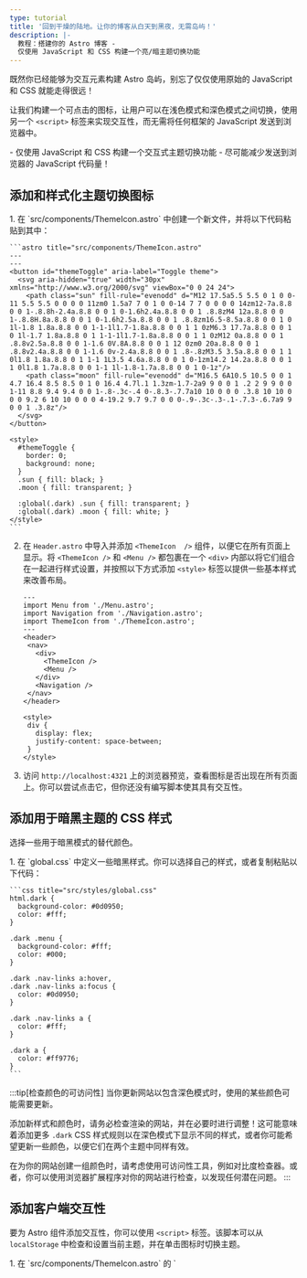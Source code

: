 ```yaml
---
type: tutorial
title: '回到干燥的陆地。让你的博客从白天到黑夜，无需岛屿！'
description: |-
  教程：搭建你的 Astro 博客 -
  仅使用 JavaScript 和 CSS 构建一个亮/暗主题切换功能
---
```


既然你已经能够为交互元素构建 Astro 岛屿，别忘了仅仅使用原始的 JavaScript 和 CSS 就能走得很远！

让我们构建一个可点击的图标，让用户可以在浅色模式和深色模式之间切换，使用另一个 `<script>` 标签来实现交互性，而无需将任何框架的 JavaScript 发送到浏览器中。

<PreCheck>
  - 仅使用 JavaScript 和 CSS 构建一个交互式主题切换功能
  - 尽可能减少发送到浏览器的 JavaScript 代码量！
</PreCheck>

## 添加和样式化主题切换图标

<Steps>
1. 在 `src/components/ThemeIcon.astro` 中创建一个新文件，并将以下代码粘贴到其中：

    ```astro title="src/components/ThemeIcon.astro"
    ---
    ---
    <button id="themeToggle" aria-label="Toggle theme">
      <svg aria-hidden="true" width="30px" xmlns="http://www.w3.org/2000/svg" viewBox="0 0 24 24">
        <path class="sun" fill-rule="evenodd" d="M12 17.5a5.5 5.5 0 1 0 0-11 5.5 5.5 0 0 0 0 11zm0 1.5a7 7 0 1 0 0-14 7 7 0 0 0 0 14zm12-7a.8.8 0 0 1-.8.8h-2.4a.8.8 0 0 1 0-1.6h2.4a.8.8 0 0 1 .8.8zM4 12a.8.8 0 0 1-.8.8H.8a.8.8 0 0 1 0-1.6h2.5a.8.8 0 0 1 .8.8zm16.5-8.5a.8.8 0 0 1 0 1l-1.8 1.8a.8.8 0 0 1-1-1l1.7-1.8a.8.8 0 0 1 1 0zM6.3 17.7a.8.8 0 0 1 0 1l-1.7 1.8a.8.8 0 1 1-1-1l1.7-1.8a.8.8 0 0 1 1 0zM12 0a.8.8 0 0 1 .8.8v2.5a.8.8 0 0 1-1.6 0V.8A.8.8 0 0 1 12 0zm0 20a.8.8 0 0 1 .8.8v2.4a.8.8 0 0 1-1.6 0v-2.4a.8.8 0 0 1 .8-.8zM3.5 3.5a.8.8 0 0 1 1 0l1.8 1.8a.8.8 0 1 1-1 1L3.5 4.6a.8.8 0 0 1 0-1zm14.2 14.2a.8.8 0 0 1 1 0l1.8 1.7a.8.8 0 0 1-1 1l-1.8-1.7a.8.8 0 0 1 0-1z"/>
        <path class="moon" fill-rule="evenodd" d="M16.5 6A10.5 10.5 0 0 1 4.7 16.4 8.5 8.5 0 1 0 16.4 4.7l.1 1.3zm-1.7-2a9 9 0 0 1 .2 2 9 9 0 0 1-11 8.8 9.4 9.4 0 0 1-.8-.3c-.4 0-.8.3-.7.7a10 10 0 0 0 .3.8 10 10 0 0 0 9.2 6 10 10 0 0 0 4-19.2 9.7 9.7 0 0 0-.9-.3c-.3-.1-.7.3-.6.7a9 9 0 0 1 .3.8z"/>
      </svg>
    </button>

    <style>
      #themeToggle {
        border: 0;
        background: none;
      }
      .sun { fill: black; }
      .moon { fill: transparent; }

      :global(.dark) .sun { fill: transparent; }
      :global(.dark) .moon { fill: white; }
    </style>
    ```

2. 在 `Header.astro` 中导入并添加 `<ThemeIcon  />` 组件，以便它在所有页面上显示。将 `<ThemeIcon />` 和 `<Menu />` 都包裹在一个 `<div>` 内部以将它们组合在一起进行样式设置，并按照以下方式添加 `<style>` 标签以提供一些基本样式来改善布局。

     ```astro title="src/components/Header.astro" ins={4,8-9,11,16-21}
    ---
    import Menu from './Menu.astro';
    import Navigation from './Navigation.astro';
    import ThemeIcon from './ThemeIcon.astro';
    ---
    <header>
      <nav>
        <div>
          <ThemeIcon />
          <Menu />
        </div>
        <Navigation />
      </nav>
    </header>
    
    <style>
      div {
        display: flex;
        justify-content: space-between;
      }
    </style>
    ```

3. 访问 `http://localhost:4321` 上的浏览器预览，查看图标是否出现在所有页面上。你可以尝试点击它，但你还没有编写脚本使其具有交互性。
</Steps>

## 添加用于暗黑主题的 CSS 样式

选择一些用于暗黑模式的替代颜色。

<Steps>
1. 在 `global.css` 中定义一些暗黑样式。你可以选择自己的样式，或者复制粘贴以下代码：

    ```css title="src/styles/global.css"
    html.dark {
      background-color: #0d0950;
      color: #fff;
    }

    .dark .menu {
      background-color: #fff;
      color: #000;
    }

    .dark .nav-links a:hover,
    .dark .nav-links a:focus {
      color: #0d0950;
    }

    .dark .nav-links a {
      color: #fff;
    }

    .dark a {
      color: #ff9776;
    }
    ```
</Steps>

:::tip[检查颜色的可访问性]
当你更新网站以包含深色模式时，使用的某些颜色可能需要更新。

添加新样式和颜色时，请务必检查渲染的网站，并在必要时进行调整！这可能意味着添加更多 `.dark` CSS 样式规则以在深色模式下显示不同的样式，或者你可能希望更新一些颜色，以便它们在两个主题中同样有效。

在为你的网站创建一组颜色时，请考虑使用可访问性工具，例如对比度检查器。或者，你可以使用浏览器扩展程序对你的网站进行检查，以发现任何潜在问题。
:::

## 添加客户端交互性

要为 Astro 组件添加交互性，你可以使用 `<script>` 标签。该脚本可以从 `localStorage` 中检查和设置当前主题，并在单击图标时切换主题。

<Steps>
1. 在 `src/components/ThemeIcon.astro` 的 `<style>` 标签后面添加以下 `<script>` 标签：

    ```astro title="src/components/ThemeIcon.astro" ins={9-38}
    <style>
      .sun { fill: black; }
      .moon { fill: transparent; }

      :global(.dark) .sun { fill: transparent; }
      :global(.dark) .moon { fill: white; }
    </style>

    <script is:inline>
      const theme = (() => {
        const localStorageTheme = localStorage?.getItem("theme") ?? '';
        if (['dark', 'light'].includes(localStorageTheme)) {
          return localStorageTheme;
        }
        if (window.matchMedia('(prefers-color-scheme: dark)').matches) {
          return 'dark';
        }
          return 'light';
      })();
          
      if (theme === 'light') {
        document.documentElement.classList.remove('dark');
      } else {
        document.documentElement.classList.add('dark');
      }

      window.localStorage.setItem('theme', theme);

      const handleToggleClick = () => {
        const element = document.documentElement;
        element.classList.toggle("dark");
        
        const isDark = element.classList.contains("dark");
        localStorage.setItem("theme", isDark ? "dark" : "light");
      }

      document.getElementById("themeToggle")?.addEventListener("click", handleToggleClick);
    </script>
    ```

2. 检查 `http://localhost:4321` 上的浏览器预览，并单击主题图标。验证是否可以在浅色和暗黑模式之间进行切换。
</Steps>

<Box icon="question-mark">

### 检验你的知识

选择下列每个陈述描述的是 Astro `<script>` 标签、UI 框架组件还是两者都是。

1. 它们允许你在网站上包含交互式 UI 元素。

    <MultipleChoice>
      <Option>
        Astro 的 `<script>` 标签
      </Option>
      <Option>
        UI 框架组件
      </Option>
      <Option isCorrect>
        两者皆是
      </Option>
    </MultipleChoice>

2. 除非你包含一个 client: 将它们的 JavaScript 发送到客户端并在浏览器中运行，否则它们会在你的网站上创建静态元素。

    <MultipleChoice>
      <Option>
        Astro 的 `<script>` 标签
      </Option>
      <Option isCorrect>
        UI 框架组件
      </Option>
      <Option>
        两者皆是
      </Option>
    </MultipleChoice>

3. 它们允许你在不需要使用该技术栈启动全新项目的情况下，「尝试」新的框架。

    <MultipleChoice>
      <Option>
        Astro 的 `<script>` 标签
      </Option>
      <Option isCorrect>
        UI 框架组件
      </Option>
      <Option>
        两者皆是
      </Option>
    </MultipleChoice>

4. 它们使你能够复用在其他框架中编写的代码，你通常可以将它们直接放入你的网站中。

    <MultipleChoice>
      <Option>
        Astro 的 `<script>` 标签
      </Option>
      <Option isCorrect>
        UI 框架组件
      </Option>
      <Option>
        两者皆是
      </Option>
    </MultipleChoice>

5. 它们能够让你在不需要了解或学习其他 JavaScript 框架的情况下，添加交互性。

    <MultipleChoice>
      <Option isCorrect>
        Astro 的 `<script>` 标签
      </Option>
      <Option>
        UI 框架组件
      </Option>
      <Option>
        两者皆是
      </Option>
    </MultipleChoice>
</Box>

<Box icon="check-list">

## 任务清单

<Checklist>
- [ ] 当我不想添加框架时，我可以使用 JavaScript 实现交互性。
</Checklist>
</Box>

### 相关资源

- [Astro 中的客户端 `<script>`](/zh-cn/guides/client-side-scripts/)
